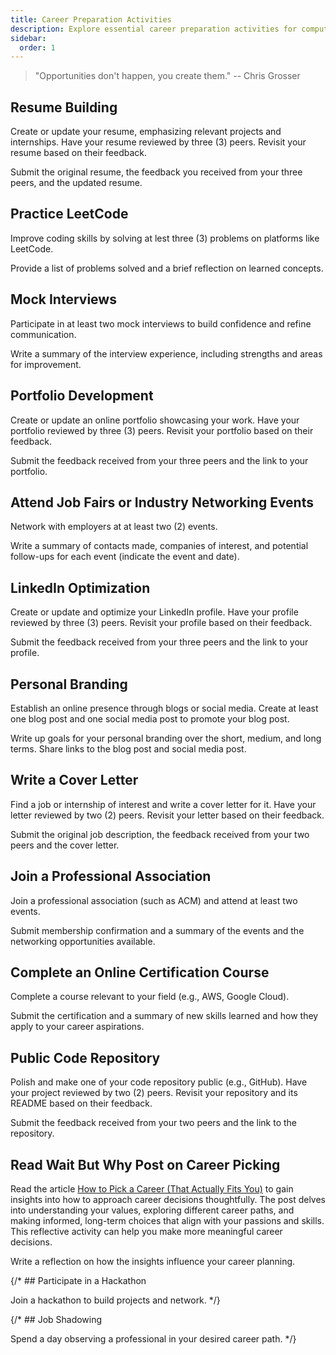 ```yaml
---
title: Career Preparation Activities
description: Explore essential career preparation activities for computer science students, including resume building, LinkedIn optimization, mock interviews, portfolio development, and attending job fairs. Gain practical skills to enhance your job search and professional growth.
sidebar:
  order: 1
---
```


> "Opportunities don't happen, you create them." --  Chris Grosser

## Resume Building

Create or update your resume, emphasizing relevant projects and internships. Have your resume reviewed by three (3) peers. Revisit your resume based on their feedback.

Submit the original resume, the feedback you received from your three peers, and the updated resume.

## Practice LeetCode

Improve coding skills by solving at lest three (3) problems on platforms like LeetCode. 

Provide a list of problems solved and a brief reflection on learned concepts.

## Mock Interviews

Participate in at least two mock interviews to build confidence and refine communication.

Write a summary of the interview experience, including strengths and areas for improvement.

## Portfolio Development

Create or update an online portfolio showcasing your work. Have your portfolio reviewed by three (3) peers. Revisit your portfolio based on their feedback.

Submit the feedback received from your three peers and the link to your portfolio.

## Attend Job Fairs or Industry Networking Events

Network with employers at at least two (2) events.

Write a summary of contacts made, companies of interest, and potential follow-ups for each event (indicate the event and date).

## LinkedIn Optimization

Create or update and optimize your LinkedIn profile. Have your profile reviewed by three (3) peers. Revisit your profile based on their feedback.

Submit the feedback received from your three peers and the link to your profile.

## Personal Branding

Establish an online presence through blogs or social media. Create at least one blog post and one social media post to promote your blog post. 

Write up goals for your personal branding over the short, medium, and long terms. Share links to the blog post and social media post.

## Write a Cover Letter

Find a job or internship of interest and write a cover letter for it. Have your letter reviewed by two (2) peers. Revisit your letter based on their feedback.

Submit the original job description, the feedback received from your two peers and the cover letter.

## Join a Professional Association

Join a professional association (such as ACM) and attend at least two events.

Submit membership confirmation and a summary of the events and the networking opportunities available. 

## Complete an Online Certification Course

Complete a course relevant to your field (e.g., AWS, Google Cloud).

Submit the certification and a summary of new skills learned and how they apply to your career aspirations.

## Public Code Repository

Polish and make one of your code repository public (e.g., GitHub). Have your project reviewed by two (2) peers. Revisit your repository and its README based on their feedback.

Submit the feedback received from your two peers and the link to the repository.

## Read Wait But Why Post on Career Picking

Read the article [How to Pick a Career (That Actually Fits You)](https://waitbutwhy.com/2018/04/picking-career.html) to gain insights into how to approach career decisions thoughtfully. The post delves into understanding your values, exploring different career paths, and making informed, long-term choices that align with your passions and skills. This reflective activity can help you make more meaningful career decisions.

Write a reflection on how the insights influence your career planning.

{/* ## Participate in a Hackathon

Join a hackathon to build projects and network. */}

{/* ## Job Shadowing

Spend a day observing a professional in your desired career path. */}